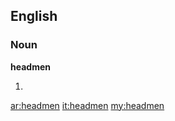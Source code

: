 ==English==

===Noun===
'''headmen'''

# {{plural of|headman}}

[[ar:headmen]]
[[it:headmen]]
[[my:headmen]]